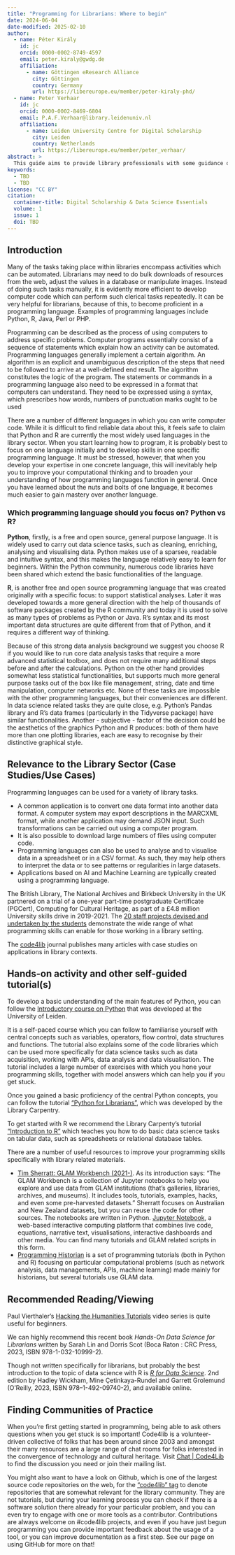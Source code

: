 ```yaml
---
title: "Programming for Librarians: Where to begin"
date: 2024-06-04
date-modified: 2025-02-10
author:
  - name: Péter Király 
    id: jc
    orcid: 0000-0002-8749-4597
    email: peter.kiraly@gwdg.de
    affiliation: 
      - name: Göttingen eResearch Alliance
        city: Göttingen
        country: Germany
        url: https://libereurope.eu/member/peter-kiraly-phd/
  - name: Peter Verhaar
    id: jc
    orcid: 0000-0002-8469-6804
    email: P.A.F.Verhaar@library.leidenuniv.nl
    affiliation: 
      - name: Leiden University Centre for Digital Scholarship
        city: Leiden
        country: Netherlands
        url: https://libereurope.eu/member/peter_verhaar/
abstract: > 
  This guide aims to provide library professionals with some guidance on how and where to begin their journey into learning a programming language.
keywords:
  - TBD
  - TBD
license: "CC BY"
citation: 
  container-title: Digital Scholarship & Data Science Essentials
  volume: 1
  issue: 1
  doi: TBD
---
```


## Introduction  

Many of the tasks taking place within libraries encompass activities which can be automated. Librarians may need to do bulk downloads of resources from the web, adjust the values in a database or manipulate images. Instead of doing such tasks manually, it is evidently more efficient to develop computer code which can perform such clerical tasks repeatedly. It can be very helpful for librarians, because of this, to become proficient in a programming language. Examples of programming languages include Python, R, Java, Perl or PHP.

Programming can be described as the process of using computers to address specific problems. Computer programs essentially consist of a sequence of statements which explain how an activity can be automated. Programming languages generally implement a certain algorithm. An algorithm is an explicit and unambiguous description of the steps that need to be followed to arrive at a well-defined end result. The algorithm constitutes the logic of the program. The statements or commands in a programming language also need to be expressed in a format that computers can understand. They need to be expressed using a syntax, which prescribes how words, numbers of punctuation marks ought to be used

There are a number of different languages in which you can write computer code. While it is difficult to find reliable data about this, it feels safe to claim that Python and R are currently the most widely used languages in the library sector. When you start learning how to program, it is probably best to focus on one language initially and to develop skills in one specific programming language. It must be stressed, however, that when you develop your expertise in one concrete language, this will inevitably help you to improve your computational thinking and to broaden your understanding of how programming languages function in general. Once you have learned about the nuts and bolts of one language, it becomes much easier to gain mastery over another language.

### Which programming language should you focus on? Python vs R?

**Python**, firstly, is a free and open source, general purpose language. It is widely used to carry out data science tasks, such as cleaning, enriching, analysing and visualising data. Python makes use of a sparsee, readable and intuitive syntax, and this makes the language relatively easy to learn for beginners. Within the Python community, numerous code libraries have been shared which extend the basic functionalities of the language.

**R**, is another free and open source programming language that was created originally with a specific focus: to support statistical analyses. Later it was developed towards a more general direction with the help of thousands of software packages created by the R community and today it is used to solve as many types of problems as Python or Java. R’s syntax and its most important data structures are quite different from that of Python, and it requires a different way of thinking.

Because of this strong data analysis background we suggest you choose R if you would like to run core data analysis tasks that require a more advanced statistical toolbox, and does not require many additional steps before and after the calculations. Python on the other hand provides somewhat less statistical functionalities, but supports much more general purpose tasks out of the box like file management, string, date and time manipulation, computer networks etc. None of these tasks are impossible with the other programming languages, but their conveniences are different. In data science related tasks they are quite close, e.g. Python’s Pandas library and R’s data frames (particularly in the Tidyverse package) have similar functionalities. Another - subjective - factor of the decision could be the aesthetics of the graphics Python and R produces: both of them have more than one plotting libraries, each are easy to recognise by their distinctive graphical style.

## Relevance to the Library Sector (Case Studies/Use Cases)

Programming languages can be used for a variety of library tasks.

- A common application is to convert one data format into another data format. A computer system may export descriptions in the MARCXML format, while another application may demand JSON input. Such transformations can be carried out using a computer program.
- It is also possible to download large numbers of files using computer code.
- Programming languages can also be used to analyse and to visualise data in a spreadsheet or in a CSV format. As such, they may help others to interpret the data or to see patterns or regularities in large datasets.
- Applications based on AI and Machine Learning are typically created using a programming language.

The British Library, The National Archives and Birkbeck University in the UK partnered on a trial of a one-year part-time postgraduate Certificate (PGCert), Computing for Cultural Heritage, as part of a £4.8 million University skills drive in 2019-2021. The [20 staff projects devised and undertaken by the students](https://blogs.bl.uk/digital-scholarship/2024/05/recovered-pages-cfch-student-projects.html) demonstrate the wide range of what programming skills can enable for those working in a library setting.

The [code4lib](https://code4lib.org/) journal publishes many articles with case studies on applications in library contexts.

## Hands-on activity and other self-guided tutorial(s)

To develop a basic understanding of the main features of Python, you can follow the [Introductory course on Python](https://cdsleiden.github.io/python-tutorial/Welcome.html) that was developed at the University of Leiden.

It is a self-paced course which you can follow to familiarise yourself with central concepts such as variables, operators, flow control, data structures and functions. The tutorial also explains some of the code libraries which can be used more specifically for data science tasks such as data acquisition, working with APIs, data analysis and data visualisation. The tutorial includes a large number of exercises with which you hone your programming skills, together with model answers which can help you if you get stuck.

Once you gained a basic proficiency of the central Python concepts, you can follow the tutorial ["Python for Librarians"](http://librarycarpentry.github.io/library-python/), which was developed by the Library Carpentry.

To get started with R we recommend the Library Carpenty’s tutorial [“Introduction to R”](  https://librarycarpentry.org/lc-r/) which teaches you how to do basic data science tasks on tabular data, such as spreadsheets or relational database tables.

There are a number of useful resources to improve your programming skills specifically with library related materials.  

- [Tim Sherratt: GLAM Workbench (2021-) ](https://glam-workbench.net/). As its introduction says: “The GLAM Workbench is a collection of Jupyter notebooks to help you explore and use data from GLAM institutions (that's galleries, libraries, archives, and museums). It includes tools, tutorials, examples, hacks, and even some pre-harvested datasets.” Sherratt focuses on Australian and New Zealand datasets, but you can reuse the code for other sources. The notebooks are written in Python. [Jupyter Notebook](https://jupyter.org/>), a web-based interactive computing platform that combines live code, equations, narrative text, visualisations, interactive dashboards and other media. You can find many tutorials and GLAM related scripts in this form.
- [Programming Historian](https://programminghistorian.org/) is a set of programming tutorials (both in Python and R) focusing on particular computational problems (such as network analysis, data managements, APIs, machine learning) made mainly for historians, but several tutorials use GLAM data.

## Recommended Reading/Viewing  

Paul Vierthaler’s [Hacking the Humanities Tutorials](https://www.youtube.com/playlist?list=PL6kqrM2i6BPIpEF5yHPNkYhjHm-FYWh17) video series is quite useful for beginners.

We can highly recommend this recent book _Hands-On Data Science for Librarians_ written by Sarah Lin and Dorris Scot (Boca Raton : CRC Press, 2023, ISBN 978-1-032-10999-2).

Though not written specifically for librarians, but probably the best introduction to the topic of data science with R is [_R for Data Science_](https://r4ds.hadley.nz/). 2nd edition by Hadley Wickham, Mine Çetinkaya-Rundel and Garrett Grolemund (O'Reilly, 2023, ISBN 978--1-492-09740-2), and available online.

## Finding Communities of Practice  

When you’re first getting started in programming, being able to ask others questions when you get stuck is so important! Code4lib is a volunteer-driven collective of folks that has been around since 2003 and amongst their many resources are a large range of chat rooms for folks interested in the convergence of technology and cultural heritage. Visit [Chat | Code4Lib](https://code4lib.org/irc/) to find the discussion you need or join their mailing list.

You might also want to have a look on Github, which is one of the largest source code repositories on the web, for the [“code4lib” tag](https://github.com/topics/code4lib) to denote repositories that are somewhat relevant for the library community. They are not tutorials, but during your learning process you can check if there is a software solution there already for your particular problem, and you can even try to engage with one or more tools as a contributor. Contributions are always welcome on #code4lib projects, and even if you have just begun programming you can provide important feedback about the usage of a tool, or you can improve documentation as a first step. See our page on using GitHub for more on that!
